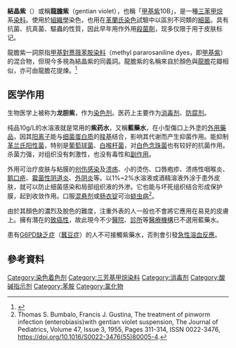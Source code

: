 {{medical}}
{{chembox
| Reference=<ref name="Merck">{{Cite web|author=Merck Chemicals　JAPAN|date=n.d.|url=http://www.merck-chemicals.jp/crystal-violet-c-i-42555/MDA_CHEM-101408/japanese/p_ghGb.s1L_mIAAAEWs.EfVhTl|title=101408  クリスタルバイオレット (C.I. 42555)|publisher=Merck Chemicals　JAPAN|language=ja|accessdate=2010-05-05}}{{dead link|date=2018年1月 |bot=InternetArchiveBot |fix-attempted=yes }}</ref><ref name="cyusaibou">{{Cite web|author=安全衛生情報センター|date=2008-03-31|url=http://www.jaish.gr.jp/anzen/gmsds/cas-548-62-9.html|title=GHSモデル ［4‐｛ビス（4‐ジメチルアミノフェニル）メチレン｝‐2,5‐シクロヘキサジエン‐1‐イリデン］ジメチルアンモニウムクロリド|publisher=中央労働災害防止協会|language=ja|accessdate=2010-05-05}}{{dead link|date=2018年1月 |bot=InternetArchiveBot |fix-attempted=yes }}
</ref>
| ImageFile = Gentian Violet.png
| ImageSize = 250px
| IUPACName=[4-[bis[4-(dimethylamino)phenyl]methylene]-2,5-cyclohexadiene-1-ylidene]dimethylaminium･chloride
| IUPACName_hidden = yes
| OtherName = C.I. Basic Violet 3 <br/> Gentian Violet <br/> Hexamethyl-p-Rosaniline Chloride <br /> Hexamethylenepararosaniline chloride
| Section1 = {{Chembox Identifiers
| CASNo = 548-62-9
|  CASNo_Ref = {{cascite|correct|CAS}}
| KEGG = D01046 
|  KEGG_Ref = {{keggcite|changed|kegg}}
|  PubChem = 11057
|  PubChem_Ref = {{Pubchemcite|correct|pubchem}}
|  ChemSpiderID = 10588
|  ChemSpiderID_Ref = {{chemspidercite|correct|chemspider}}
|  UNII_Ref = {{fdacite|correct|FDA}}
|  UNII = J4Z741D6O5
|  EINECS = 208-953-6
|  UNNumber = 3077
|  DrugBank_Ref = {{drugbankcite|changed|drugbank}}
| DrugBank = DB00406
|  MeSHName = Gentian+violet
|  ChEMBL = 1213114
|  ChEMBL_Ref = {{ebicite|changed|EBI}}
|  RTECS = BO9000000
|  Beilstein = 3580948
|  ATCCode_prefix = D01
|  ATCCode_suffix = AE02
|  ATC_Supplemental = {{ATC|G01|AX09}}
|  SMILES = [Cl-].CN(C)c1ccc(cc1)[C+](c1ccc(cc1)N(C)C)c1ccc(cc1)N(C)C
|  SMILES1 = [Cl-].CN(C)C1=CC=C(C=C1)[C+](C1=CC=C(C=C1)N(C)C)C1=CC=C(C=C1)N(C)C
|  StdInChI = 1S/C25H30N3.ClH/c1-26(2)22-13-7-19(8-14-22)25(20-9-15-23(16-10-20)27(3)4)21-11-17-24(18-12-21)28(5)6;/h7-18H,1-6H3;1H/q+1;/p-1
|  StdInChI_Ref = {{stdinchicite|correct|chemspider}}
|  InChI = 1/C25H30N3.ClH/c1-26(2)22-13-7-19(8-14-22)25(20-9-15-23(16-10-20)27(3)4)21-11-17-24(18-12-21)28(5)6;/h7-18H,1-6H3;1H/q+1;/p-1
|  StdInChIKey = ZXJXZNDDNMQXFV-UHFFFAOYSA-M
|  StdInChIKey_Ref = {{stdinchicite|correct|chemspider}}
|  InChIKey = ZXJXZNDDNMQXFV-REWHXWOFAV }}
| Section2 = {{Chembox Properties
|  Formula =C<sub>25</sub>H<sub>30</sub>ClN<sub>3</sub>（氯化物）
|  MolarMass =407.99
|  Appearance =固體・金屬光澤・深綠（氯化物）
|  Density = 1.19 g/cm<sup>3</sup>(20 °C)
|  相對蒸氣密度=14.06（空氣=1）
|  meltingPt= 215℃ <ref name="cyusaibou" /> ; 189 - 194 °C <ref name="Merck" /> 
|  沸點= | 沸點註=}}
| Section3 = {{Chembox 危险性
|   主要危险 = {{GHS corrosion}} {{GHS exclamation mark}} {{GHS health hazard}} {{GHS environment}}
|   闪点 = 
|   自燃点 = 
|   HPhrases = H302,H318,H351,H400,H410
|   PPhrases = P201, P202, P264, P270, P273, P280, P281, P301+P312, P305+P351+P338, P308+P313, P310, P330, P391, P405, P501}}
}}

'''結晶紫'''（{{lang-en|crystal violet}}）或稱'''龍膽紫'''（gentian violet），也稱「[[甲基紫|甲基紫]]10B」，是一種[[三苯甲烷|三苯甲烷]]系[[染料|染料]]。使用於[[組織學|組織學]]染色，也用在[[革蘭氏染色|革蘭氏染色]]試驗中以區別不同類的[[細菌|細菌]]。具有抗菌、抗真菌、驅蟲的性質，因此早年用作外用[[殺菌劑|殺菌劑]]，现多仅限于用于皮肤标记。

龍膽紫一詞原指[[甲基對薔薇苯胺染料|甲基對薔薇苯胺染料]]（methyl pararosaniline dyes，即[[甲基紫|甲基紫]]）的混合物，但現今多視為結晶紫的同義詞。龍膽紫的名稱來自於顏色與[[龍膽屬|龍膽]]花瓣相似，亦可由龍膽花提煉。<ref name="PCintro">{{Cite web|author=NCIt|date=2008-03-31|url=https://ncit.nci.nih.gov/ncitbrowser/ConceptReport.jsp?dictionary=NCI_Thesaurus&ns=NCI_Thesaurus&code=C61776|title=Gentian Violet (Code C61776)|publisher=National Cancer Institute|language=en|accessdate=2015-10-12}}
</ref>

==医学作用==

生物医学上被称为'''龙胆紫'''，作为[[染色剂|染色剂]]。医药上主要作为[[消毒剂|消毒剂]]、[[防腐剂|防腐剂]]。

纯品10g/L的水溶液就是常用的'''紫药水'''，又稱'''藍藥水'''，在小型傷口上外塗的[[外用藥品|外用藥品]]，因其[[阳离子|阳离子]]能与[[细菌|细菌]][[蛋白质|蛋白质]]的[[羧基|羧基]]结合，影响其代谢而产生抑菌作用。能抑制[[革兰氏阳性菌|革兰氏阳性菌]]，特别是[[葡萄球菌|葡萄球菌]]、[[白喉杆菌|白喉杆菌]]，对[[白色念珠菌|白色念珠菌]]也有较好的抗菌作用。杀菌力强，对组织没有刺激性，也没有毒性和[[副作用|副作用]]。

外用可治疗皮肤与粘膜的[[创伤感染|创伤感染]]及[[溃疡|溃疡]]、小的烫伤、口唇疱疹、溃疡性咽喉炎、[[鹅口疮|鹅口疮]]、[[霉菌性阴道炎|霉菌性阴道炎]]、[[外阴炎|外阴炎]]等。以1%~2%水溶液或酒精溶液外涂于患外皮肤，就可以防止细菌感染和局部组织液的外渗。它也能与坏死组织结合形成保护膜，起到收敛作用。口服[[混悬剂|混悬剂]]或[[肠衣锭|肠衣锭]]可治[[蛲虫病|蛲虫病]]<ref>Thomas S. Bumbalo, Francis J. Gustina, The treatment of pinworm infection (enterobiasis)with gentian violet suspension, The Journal of Pediatrics, Volume 47, Issue 3, 1955, Pages 311-314, ISSN 0022-3476, https://doi.org/10.1016/S0022-3476(55)80005-4.</ref>。

由於其顏色的濃烈及脫色的難度，注重外表的人一般也不會將它應用在易見的皮膚上。擁有潛在的[[致癌性|致癌性]]，故此現今不少[[醫院|醫院]]、[[診所|診所]]等[[醫療機構|醫療機構]]已不選用藍藥水。

患有[[G6PD缺乏症|G6PD缺乏症]]（[[蠶豆症|蠶豆症]]）的人不可接觸紫藥水，否則會引發[[溶血反應|急性溶血反應]]。

== 參考資料 ==
{{reflist}}

{{生物染色劑}}
{{妇科抗感染药和防腐剂}}
[[Category:染色着色剂|Category:染色着色剂]]
[[Category:三芳基甲烷染料|Category:三芳基甲烷染料]]
[[Category:消毒剂|Category:消毒剂]]
[[Category:酸碱指示剂|Category:酸碱指示剂]]
[[Category:苯胺|Category:苯胺]]
[[Category:氯化物|Category:氯化物]]
